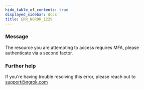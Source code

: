 ```yaml
---
hide_table_of_contents: true
displayed_sidebar: docs
title: ERR_NGROK_1229
---
```




### Message

The resource you are attempting to access requires MFA, please authenticate via a second factor.

<ErrorDetails error="err_ngrok_1229" />

### Further help

If you're having trouble resolving this error, please reach out to [support@ngrok.com](mailto:support@ngrok.com?subject=Help%20with%20ERR_NGROK_1229)
